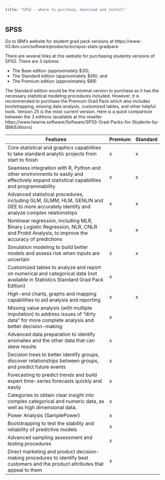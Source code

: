 ```yaml
---
title: "SPSS - where to purchase, download and install"
---
```


## SPSS

Go to IBM’s website for student grad pack versions at https://www-03.ibm.com/software/products/en/spss-stats-gradpack 

There are several links at this website for purchasing students versions of SPSS. There are 3 options:

* The Base edition (approximately $35); 
* The Standard edition (approximately $49); and
* The Premium edition (approximately $89)

The Standard edition would be the minimal version to purchase as it has the necessary statistical modeling procedures included. However, it is recommended to purchase the Premium Grad Pack which also includes bootstrapping, missing data analysis, customized tables, and other helpful tools. Version 25 is the most current version. Here is a quick comparison between the 3 editions (available at this reseller https://www.hearne.software/Software/SPSS-Grad-Packs-for-Students-by-IBM/Editions) 

Features                                                 | Premium | Standard
---------------------------------------------------------|---------|----------
Core statistical and graphics capabilities to take standard analytic projects from start to finish | x | x
Seamless integration with R, Python and other environments to easily and effectively expand statistical capabilities and programmability | x | x
Advanced statistical procedures, including GLM, GLMM, HLM, GENLIN and GEE to more accurately identify and analyze complex relationships | x | x
Nonlinear regression, including MLR, Binary Logistic Regression, NLR, CNLR and Probit Analysis, to improve the accuracy of predictions | x | x
Simulation modeling to build better models and assess risk when inputs are uncertain | x | x
Customized tables to analyze and report on numerical and categorical data (not available in Statistics Standard Grad Pack Edition)| x | 	
High-end charts, graphs and mapping capabilities to aid analysis and reporting | x | x
Missing value analysis (with multiple imputation) to address issues of “dirty data” for more complete analysis and better decision-making | x | 	
Advanced data preparation to identify anomalies and the other data that can skew results | x | 	
Decision trees to better identify groups, discover relationships between groups, and predict future events | x | 	
Forecasting to predict trends and build expert time-series forecasts quickly and easily | x | 	
Categories to obtain clear insight into complex categorical and numeric data, as well as high dimensional data. | x | 	
Power Analysis (SamplePower) | x | 	
Bootstrapping to test the stability and reliability of predictive models | x | 	
Advanced sampling assessment and testing procedures | x | 	
Direct marketing and product decision-making procedures to identify best customers and the product attributes that appeal to them | x | 	


